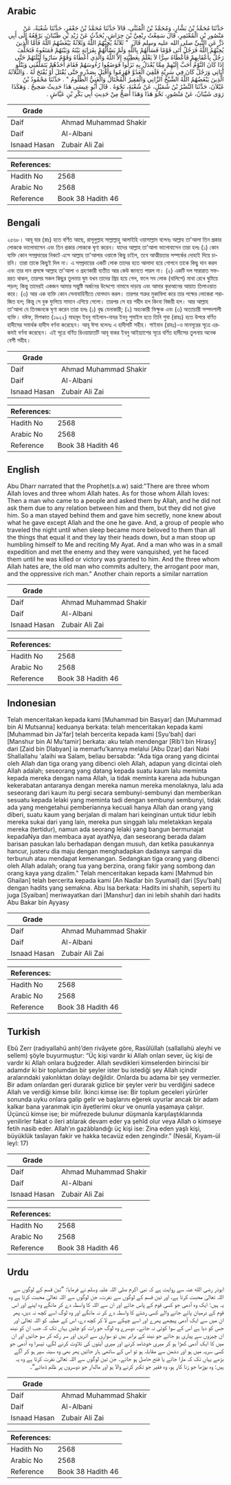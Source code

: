 ## Arabic


<div dir="rtl" lang="ar" style={{fontSize:'larger',backgroundColor:'#f8f9fa',padding:20}}>
حَدَّثَنَا مُحَمَّدُ بْنُ بَشَّارٍ، وَمُحَمَّدُ بْنُ الْمُثَنَّى، قَالاَ حَدَّثَنَا مُحَمَّدُ بْنُ جَعْفَرٍ، حَدَّثَنَا شُعْبَةُ، عَنْ مَنْصُورِ بْنِ الْمُعْتَمِرِ، قَالَ سَمِعْتُ رِبْعِيَّ بْنَ حِرَاشٍ، يُحَدِّثُ عَنْ زَيْدِ بْنِ ظَبْيَانَ، يَرْفَعُهُ إِلَى أَبِي ذَرٍّ عَنِ النَّبِيِّ صلى الله عليه وسلم قَالَ ‏ "‏ ثَلاَثَةٌ يُحِبُّهُمُ اللَّهُ وَثَلاَثَةٌ يَبْغَضُهُمُ اللَّهُ فَأَمَّا الَّذِينَ يُحِبُّهُمُ اللَّهُ فَرَجُلٌ أَتَى قَوْمًا فَسَأَلَهُمْ بِاللَّهِ وَلَمْ يَسْأَلْهُمْ بِقَرَابَةٍ بَيْنَهُ وَبَيْنَهُمْ فَمَنَعُوهُ فَتَخَلَّفَ رَجُلٌ بِأَعْقَابِهِمْ فَأَعْطَاهُ سِرًّا لاَ يَعْلَمُ بِعَطِيَّتِهِ إِلاَّ اللَّهُ وَالَّذِي أَعْطَاهُ وَقَوْمٌ سَارُوا لَيْلَتَهُمْ حَتَّى إِذَا كَانَ النَّوْمُ أَحَبَّ إِلَيْهِمْ مِمَّا يُعْدَلُ بِهِ نَزَلُوا فَوَضَعُوا رُءُوسَهُمْ فَقَامَ أَحَدُهُمْ يَتَمَلَّقُنِي وَيَتْلُو آيَاتِي وَرَجُلٌ كَانَ فِي سَرِيَّةٍ فَلَقِيَ الْعَدُوَّ فَهُزِمُوا وَأَقْبَلَ بِصَدْرِهِ حَتَّى يُقْتَلَ أَوْ يُفْتَحَ لَهُ ‏.‏ وَالثَّلاَثَةُ الَّذِينَ يَبْغَضُهُمُ اللَّهُ الشَّيْخُ الزَّانِي وَالْفَقِيرُ الْمُخْتَالُ وَالْغَنِيُّ الظَّلُومُ ‏"‏ ‏.‏ حَدَّثَنَا مَحْمُودُ بْنُ غَيْلاَنَ، حَدَّثَنَا النَّضْرُ بْنُ شُمَيْلٍ، عَنْ شُعْبَةَ، نَحْوَهُ ‏.‏ قَالَ أَبُو عِيسَى هَذَا حَدِيثٌ صَحِيحٌ ‏.‏ وَهَكَذَا رَوَى شَيْبَانُ، عَنْ مَنْصُورٍ، نَحْوَ هَذَا وَهَذَا أَصَحُّ مِنْ حَدِيثِ أَبِي بَكْرِ بْنِ عَيَّاشٍ ‏.‏
</div>
<div style={{backgroundColor:'#f8f9fa',padding:20, marginBottom: 10}}><table> <thead> <tr> <th>Grade</th> <th></th> </tr> </thead> <tbody> <tr><td>Daif</td><td>Ahmad Muhammad Shakir</td></tr><tr><td>Daif</td><td>Al-Albani</td></tr><tr><td>Isnaad Hasan</td><td>Zubair Ali Zai</td></tr></tbody></table><table> <thead> <tr> <th>References:</th> <th></th> </tr> </thead> <tbody><tr><td>Hadith No</td><td>2568</td></tr><tr><td>Arabic No</td><td>2568</td></tr><tr><td>Reference</td><td>Book 38 Hadith 46</td></tr></tbody></table></div>

## Bengali


<div dir="ltr" lang="bn" style={{fontSize:'larger',backgroundColor:'#f8f9fa',padding:20}}>
২৫৬৮। আবূ যার (রাঃ) হতে বর্ণিত আছে, রাসূলুল্লাহ সাল্লাল্লাহু আলাইহি ওয়াসাল্লাম বলেনঃ আল্লাহ তা'আলা তিন প্রকার লোককে ভালোবাসেন এবং তিন প্রকার লোককে ঘৃণা করেন। যাদের আল্লাহ তা'আলা ভালোবাসেন তারা হলঃ (১) কোন ব্যক্তি কোন সম্প্রদায়ের নিকটে এসে আল্লাহ তা'আলার ওয়াস্তে কিছু চাইল, তবে আত্মীয়তার সম্পর্কের দোহাই দিয়ে চায়নি। তারা তাকে কিছুই দিল না। এ সম্প্রদায়ের একটি লোক তাদের হতে আলাদা হয়ে গোপনে তাকে কিছু দান করল এবং তার দান প্রসঙ্গে আল্লাহ তা'আলা ও গ্রহণকারী ব্যতীত আর কেউ জানতে পারল না। (২) একটি দল সারারাত সফররত থাকল, তারপর সকল কিছুর তুলনায় ঘুম যখন তাদের প্রিয় হয়ে গেল, ফলে সব লোক (বালিশে) মাথা রেখে ঘুমিয়ে পড়ল; কিন্তু তাদেরই একজন আমার সন্তুষ্টি অর্জনের উদ্দেশ্যে নামাযে দাড়ায় এবং আমার কুরআনের আয়াত তিলাওয়াত করে। (৩) আর এক ব্যক্তি কোন সেনাবাহিনীতে যোগদান করল। তারপর শত্রুর মুকাবিলা করে তার পক্ষের লোকেরা পরাজিত হল; কিন্তু সে বুক ফুলিয়ে সামনে এগিয়ে গেলো। তারপর সে হয় শহীদ হল কিংবা বিজয়ী হল। আর আল্লাহ তা'আলা যে তিনজনকে ঘৃণা করেন তারা হলঃ (১) বৃদ্ধ যেনাকারী; (২) অহংকারী ভিক্ষুক এবং (৩) অত্যাচারী সম্পদশালী ব্যক্তি। যঈফ, মিশকাত (১৯২২) মাহমূদ ইবনু গাইলান-নাযর ইবনু শুমাইল হতে তিনি শুবা (রাহঃ) হতে উপরে বর্ণিত হাদীসের সমার্থক হাদীস বর্ণনা করেছেন। আবূ ঈসা বলেনঃ এ হাদীসটি সহীহ। শাইবান (রাহঃ)-ও মানসূরের সূত্রে এরকমই বর্ণনা করেছেন। এই সূত্রে বর্ণিত রিওয়ায়াতটি আবূ বাকর ইবনু আইয়্যাশের সূত্রে বর্ণিত হাদীসের তুলনায় অনেক বেশী সহীহ।
</div>
<div style={{backgroundColor:'#f8f9fa',padding:20, marginBottom: 10}}><table> <thead> <tr> <th>Grade</th> <th></th> </tr> </thead> <tbody> <tr><td>Daif</td><td>Ahmad Muhammad Shakir</td></tr><tr><td>Daif</td><td>Al-Albani</td></tr><tr><td>Isnaad Hasan</td><td>Zubair Ali Zai</td></tr></tbody></table><table> <thead> <tr> <th>References:</th> <th></th> </tr> </thead> <tbody><tr><td>Hadith No</td><td>2568</td></tr><tr><td>Arabic No</td><td>2568</td></tr><tr><td>Reference</td><td>Book 38 Hadith 46</td></tr></tbody></table></div>

## English


<div dir="ltr" lang="en" style={{fontSize:'larger',backgroundColor:'#f8f9fa',padding:20}}>
Abu Dharr narrated that the Prophet(s.a.w) said:"There are three whom Allah loves and three whom Allah hates. As for those whom Allah loves: Then a man who came to a people and asked them by Allah, and he did not ask them due to any relation between him and them, but they did not give him. So a man stayed behind them and gave him secretly, none knew about what he gave except Allah and the one he gave. And, a group of people who traveled the night until when sleep became more beloved to them than all the things that equal it and they lay their heads down, but a man stoop up humbling himself to Me and reciting My Ayat. And a man who was in a small expedition and met the enemy and they were vanquished, yet he faced them until he was killed or victory was granted to him. And the three whom Allah hates are, the old man who commits adultery, the arrogant poor man, and the oppressive rich man." Another chain reports a similar narration
</div>
<div style={{backgroundColor:'#f8f9fa',padding:20, marginBottom: 10}}><table> <thead> <tr> <th>Grade</th> <th></th> </tr> </thead> <tbody> <tr><td>Daif</td><td>Ahmad Muhammad Shakir</td></tr><tr><td>Daif</td><td>Al-Albani</td></tr><tr><td>Isnaad Hasan</td><td>Zubair Ali Zai</td></tr></tbody></table><table> <thead> <tr> <th>References:</th> <th></th> </tr> </thead> <tbody><tr><td>Hadith No</td><td>2568</td></tr><tr><td>Arabic No</td><td>2568</td></tr><tr><td>Reference</td><td>Book 38 Hadith 46</td></tr></tbody></table></div>

## Indonesian


<div dir="ltr" lang="id" style={{fontSize:'larger',backgroundColor:'#f8f9fa',padding:20}}>
Telah menceritakan kepada kami [Muhammad bin Basyar] dan [Muhammad bin Al Mutsanna] keduanya berkata: telah menceritakan kepada kami [Muhammad bin Ja'far] telah bercerita kepada kami [Syu'bah] dari [Manshur bin Al Mu'tamir] berkata: aku telah mendengar [Rib'I bin Hirasy] dari [Zaid bin Dlabyan] ia memarfu'kannya melalui [Abu Dzar] dari Nabi Shallallahu 'alaihi wa Salam, beliau bersabda: "Ada tiga orang yang dicintai oleh Allah dan tiga orang yang dibenci oleh Allah, adapun yang dicintai oleh Allah adalah; seseorang yang datang kepada suatu kaum lalu meminta kepada mereka dengan nama Allah, ia tidak meminta karena ada hubungan kekerabatan antaranya dengan mereka namun mereka menolaknya, lalu ada seseorang dari kaum itu pergi secara sembunyi-sembunyi dan memberikan sesuatu kepada lelaki yang meminta tadi dengan sembunyi sembunyi, tidak ada yang mengetahui pemberiannya kecuali hanya Allah dan orang yang diberi, suatu kaum yang berjalan di malam hari keinginan untuk tidur lebih mereka sukai dari yang lain, mereka pun singgah lalu meletakkan kepala mereka (tertidur), namun ada seorang lelaki yang bangun bermunajat kepadaNya dan membaca ayat ayatNya, dan seseorang berada dalam barisan pasukan lalu berhadapan dengan musuh, dan ketika pasukannya hancur, justeru dia maju dengan menghadapkan dadanya sampai dia terbunuh atau mendapat kemenangan. Sedangkan tiga orang yang dibenci oleh Allah adalah; orang tua yang berzina, orang fakir yang sombong dan orang kaya yang dzalim." Telah menceritakan kepada kami [Mahmud bin Ghailan] telah bercerita kepada kami [An Nadlar bin Syumail] dari [Syu'bah] dengan hadits yang semakna. Abu Isa berkata: Hadits ini shahih, seperti itu juga [Syaiban] meriwayatkan dari [Manshur] dan ini lebih shahih dari hadits Abu Bakar bin Ayyasy
</div>
<div style={{backgroundColor:'#f8f9fa',padding:20, marginBottom: 10}}><table> <thead> <tr> <th>Grade</th> <th></th> </tr> </thead> <tbody> <tr><td>Daif</td><td>Ahmad Muhammad Shakir</td></tr><tr><td>Daif</td><td>Al-Albani</td></tr><tr><td>Isnaad Hasan</td><td>Zubair Ali Zai</td></tr></tbody></table><table> <thead> <tr> <th>References:</th> <th></th> </tr> </thead> <tbody><tr><td>Hadith No</td><td>2568</td></tr><tr><td>Arabic No</td><td>2568</td></tr><tr><td>Reference</td><td>Book 38 Hadith 46</td></tr></tbody></table></div>

## Turkish


<div dir="ltr" lang="tr" style={{fontSize:'larger',backgroundColor:'#f8f9fa',padding:20}}>
Ebû Zerr (radıyallahü anh)’den rivâyete göre, Rasûlüllah (sallallahü aleyhi ve sellem) şöyle buyurmuştur: “Üç kişi vardır ki Allah onları sever, üç kişi de vardır ki Allah onlara buğzeder. Allah sevdikleri kimselerden birincisi bir adamdır ki bir toplumdan bir şeyler ister bu istediği şey Allah içindir aralarındaki yakınlıktan dolayı değildir. Onlarda bu adama bir şey vermezler. Bir adam onlardan geri durarak gizlice bir şeyler verir bu verdiğini sadece Allah ve verdiği kimse bilir. İkinci kimse ise: Bir toplum geceleri yürürler sonunda uyku onlara galip gelir ve başlarını eğerek uyurlar ancak bir adam kalkar bana yaranmak için âyetlerimi okur ve onunla yaşamaya çalışır. Üçüncü kimse ise; bir müfrezede bulunur düşmanla karşılaştıklarında yenilirler fakat o ileri atılarak devam eder ya şehîd olur veya Allah o kimseye fetih nasib eder. Allah’ın gazâblandığı üç kişi ise: Zina eden yaşlı kişi, büyüklük taslayan fakir ve hakka tecavüz eden zengindir.” (Nesâî, Kıyam-ül leyl: 17)
</div>
<div style={{backgroundColor:'#f8f9fa',padding:20, marginBottom: 10}}><table> <thead> <tr> <th>Grade</th> <th></th> </tr> </thead> <tbody> <tr><td>Daif</td><td>Ahmad Muhammad Shakir</td></tr><tr><td>Daif</td><td>Al-Albani</td></tr><tr><td>Isnaad Hasan</td><td>Zubair Ali Zai</td></tr></tbody></table><table> <thead> <tr> <th>References:</th> <th></th> </tr> </thead> <tbody><tr><td>Hadith No</td><td>2568</td></tr><tr><td>Arabic No</td><td>2568</td></tr><tr><td>Reference</td><td>Book 38 Hadith 46</td></tr></tbody></table></div>

## Urdu


<div dir="rtl" lang="ur" style={{fontSize:'larger',backgroundColor:'#f8f9fa',padding:20}}>
ابوذر رضی الله عنہ سے روایت ہے کہ نبی اکرم صلی اللہ علیہ وسلم نے فرمایا: ”تین قسم کے لوگوں سے اللہ تعالیٰ محبت کرتا ہے، اور تین قسم کے لوگوں سے نفرت، جن لوگوں سے اللہ تعالیٰ محبت کرتا ہے وہ یہ ہیں: ایک وہ آدمی جو کسی قوم کے پاس جائے اور ان سے اللہ کا واسطہ دے کر مانگے وہ اپنے اور اس قوم کے درمیان پائے جانے والے کسی رشتے کا واسطہ دے کر نہ مانگے اور وہ لوگ اسے کچھ نہ دیں، پھر ان میں سے ایک آدمی پیچھے پھرے اور اسے چپکے سے لا کر کچھ دے، اس کے عطیہ کو اللہ تعالیٰ اور جس کو دیا ہے اس کے سوا کوئی نہ جانے۔ دوسرے وہ لوگ جو رات کو چلیں یہاں تک کہ جب ان کو نیند ان چیزوں سے پیاری ہو جائے جو نیند کے برابر ہیں تو سواری سے اتریں اور سر رکھ کر سو جائیں اور ان میں کا ایک آدمی کھڑا ہو کر میری خوشامد کرنے اور میری آیتوں کی تلاوت کرنے لگے، تیسرا وہ آدمی جو کسی سریہ میں ہو اور دشمن سے مقابلہ ہو تو اس کے ساتھی ہار جائیں پھر بھی وہ سینہ سپر ہو کر آگے بڑھے یہاں تک کہ مارا جائے یا فتح حاصل ہو جائے۔ جن تین لوگوں سے اللہ تعالیٰ نفرت کرتا ہے وہ یہ ہیں: وہ بوڑھا جو زنا کار ہو، وہ فقیر جو تکبر کرنے والا ہو اور مالدار جو دوسروں پر ظلم ڈھائے“۔
</div>
<div style={{backgroundColor:'#f8f9fa',padding:20, marginBottom: 10}}><table> <thead> <tr> <th>Grade</th> <th></th> </tr> </thead> <tbody> <tr><td>Daif</td><td>Ahmad Muhammad Shakir</td></tr><tr><td>Daif</td><td>Al-Albani</td></tr><tr><td>Isnaad Hasan</td><td>Zubair Ali Zai</td></tr></tbody></table><table> <thead> <tr> <th>References:</th> <th></th> </tr> </thead> <tbody><tr><td>Hadith No</td><td>2568</td></tr><tr><td>Arabic No</td><td>2568</td></tr><tr><td>Reference</td><td>Book 38 Hadith 46</td></tr></tbody></table></div>